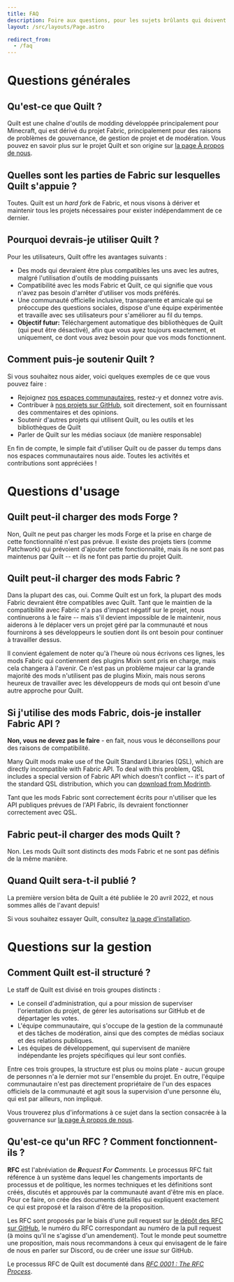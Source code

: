 ```yaml
---
title: FAQ
description: Foire aux questions, pour les sujets brûlants qui doivent être abordés régulièrement.
layout: /src/layouts/Page.astro

redirect_from:
  - /faq
---
```



# Questions générales

<Message>

## Qu'est-ce que Quilt ?

Quilt est une chaîne d'outils de modding développée principalement pour Minecraft, qui est dérivé du projet Fabric, principalement pour des raisons de problèmes de gouvernance, de gestion de projet et de modération. Vous pouvez en savoir plus sur le projet Quilt et son origine sur [la page À propos de nous](/fr/about).

</Message>

<Message>

## Quelles sont les parties de Fabric sur lesquelles Quilt s'appuie ?

Toutes. Quilt est un _hard fork_ de Fabric, et nous visons à dériver et maintenir tous les projets nécessaires pour exister indépendamment de ce dernier.

</Message>

<Message>

## Pourquoi devrais-je utiliser Quilt ?

Pour les utilisateurs, Quilt offre les avantages suivants :

- Des mods qui devraient être plus compatibles les uns avec les autres, malgré l'utilisation d'outils de modding puissants
- Compatibilité avec les mods Fabric et Quilt, ce qui signifie que vous n'avez pas besoin d'arrêter d'utiliser vos mods préférés.
- Une communauté officielle inclusive, transparente et amicale qui se préoccupe des questions sociales, dispose d'une équipe expérimentée et travaille avec ses utilisateurs pour s'améliorer au fil du temps.
- **Objectif futur:** Téléchargement automatique des bibliothèques de Quilt (qui peut être désactivé), afin que vous ayez toujours exactement, et uniquement, ce dont vous avez besoin pour que vos mods fonctionnent.

</Message>

<Message>

## Comment puis-je soutenir Quilt ?

Si vous souhaitez nous aider, voici quelques exemples de ce que vous pouvez faire :

- Rejoignez [nos espaces communautaires](/fr/communauté), restez-y et donnez votre avis.
- Contribuer à [nos projets sur GitHub](https://github.com/quiltmc), soit directement, soit en fournissant des commentaires et des opinions.
- Soutenir d'autres projets qui utilisent Quilt, ou les outils et les bibliothèques de Quilt
- Parler de Quilt sur les médias sociaux (de manière responsable)

[//]: # "* Help with ongoing costs by [supporting us financially on OpenCollective](https://opencollective.com/quiltmc)"

En fin de compte, le simple fait d'utiliser Quilt ou de passer du temps dans nos espaces communautaires nous aide. Toutes les activités et contributions sont appréciées !

</Message>

# Questions d'usage

<Message>

## Quilt peut-il charger des mods Forge ?

Non, Quilt ne peut pas charger les mods Forge et la prise en charge de cette fonctionnalité n'est pas prévue. Il existe des projets tiers (comme Patchwork) qui prévoient d'ajouter cette fonctionnalité, mais ils ne sont pas maintenus par Quilt -- et ils ne font pas partie du projet Quilt.

</Message>

<Message>

## Quilt peut-il charger des mods Fabric ?

Dans la plupart des cas, oui. Comme Quilt est un fork, la plupart des mods Fabric devraient être compatibles avec Quilt. Tant que le maintien de la compatibilité avec Fabric n'a pas d'impact négatif sur le projet, nous continuerons à le faire -- mais s'il devient impossible de le maintenir, nous aiderons à le déplacer vers un projet géré par la communauté et nous fournirons à ses développeurs le soutien dont ils ont besoin pour continuer à travailler dessus.

Il convient également de noter qu'à l'heure où nous écrivons ces lignes, les mods Fabric qui contiennent des plugins Mixin sont pris en charge, mais cela changera à l'avenir. Ce n'est pas un problème majeur car la grande majorité des mods n'utilisent pas de plugins Mixin, mais nous serons heureux de travailler avec les développeurs de mods qui ont besoin d'une autre approche pour Quilt.

</Message>

<Message>

## Si j'utilise des mods Fabric, dois-je installer Fabric API ?

**Non, vous ne devez pas le faire** - en fait, nous vous le déconseillons pour des raisons de compatibilité.

Many Quilt mods make use of the Quilt Standard Libraries (QSL), which are directly incompatible with Fabric API. To deal with this problem, QSL includes a special version of Fabric API which doesn't conflict -- it's part of the standard QSL distribution, which you can [download from Modrinth](https://modrinth.com/mod/qsl).

Tant que les mods Fabric sont correctement écrits pour n'utiliser que les API publiques prévues de l'API Fabric, ils devraient fonctionner correctement avec QSL.

</Message>

<Message>

## Fabric peut-il charger des mods Quilt ?

Non. Les mods Quilt sont distincts des mods Fabric et ne sont pas définis de la même manière.

</Message>

<Message>

## Quand Quilt sera-t-il publié ?

La première version bêta de Quilt a été publiée le 20 avril 2022, et nous sommes allés de l'avant depuis!

Si vous souhaitez essayer Quilt, consultez [la page d'installation](/fr/install). [<i class="fas fa-cannabis has-text-dark is-pulled-right"></i>](https://www.youtube.com/watch?v=DJfg39WkMvE)

</Message>

# Questions sur la gestion

<Message>

## Comment Quilt est-il structuré ?

Le staff de Quilt est divisé en trois groupes distincts :

- Le conseil d'administration, qui a pour mission de superviser l'orientation du projet, de gérer les autorisations sur GitHub et de départager les votes.
- L'équipe communautaire, qui s'occupe de la gestion de la communauté et des tâches de modération, ainsi que des comptes de médias sociaux et des relations publiques.
- Les équipes de développement, qui supervisent de manière indépendante les projets spécifiques qui leur sont confiés.

Entre ces trois groupes, la structure est plus ou moins plate - aucun groupe de personnes n'a le dernier mot sur l'ensemble du projet. En outre, l'équipe communautaire n'est pas directement propriétaire de l'un des espaces officiels de la communauté et agit sous la supervision d'une personne élu, qui est par ailleurs, non impliqué.

Vous trouverez plus d'informations à ce sujet dans la section consacrée à la gouvernance sur [la page À propos de nous](/fr/about/#governance).

</Message>

<Message>

## Qu'est-ce qu'un RFC ? Comment fonctionnent-ils ?

**RFC** est l'abréviation de _**R**equest **F**or **C**omments_. Le processus RFC fait référence à un système dans lequel les changements importants de processus et de politique, les normes techniques et les définitions sont créés, discutés et approuvés par la communauté avant d'être mis en place. Pour ce faire, on crée des documents détaillés qui expliquent exactement ce qui est proposé et la raison d'être de la proposition.

Les RFC sont proposés par le biais d'une pull request sur [le dépôt des RFC sur GitHub](https://github.com/QuiltMC/rfcs), le numéro du RFC correspondant au numéro de la pull request (à moins qu'il ne s'agisse d'un amendement). Tout le monde peut soumettre une proposition, mais nous recommandons à ceux qui envisagent de le faire de nous en parler sur Discord, ou de créer une _issue_ sur GitHub.

Le processus RFC de Quilt est documenté dans [_RFC 0001 : The RFC Process_](https://github.com/QuiltMC/rfcs/blob/master/structure/0001-rfc-process.md).

</Message>
